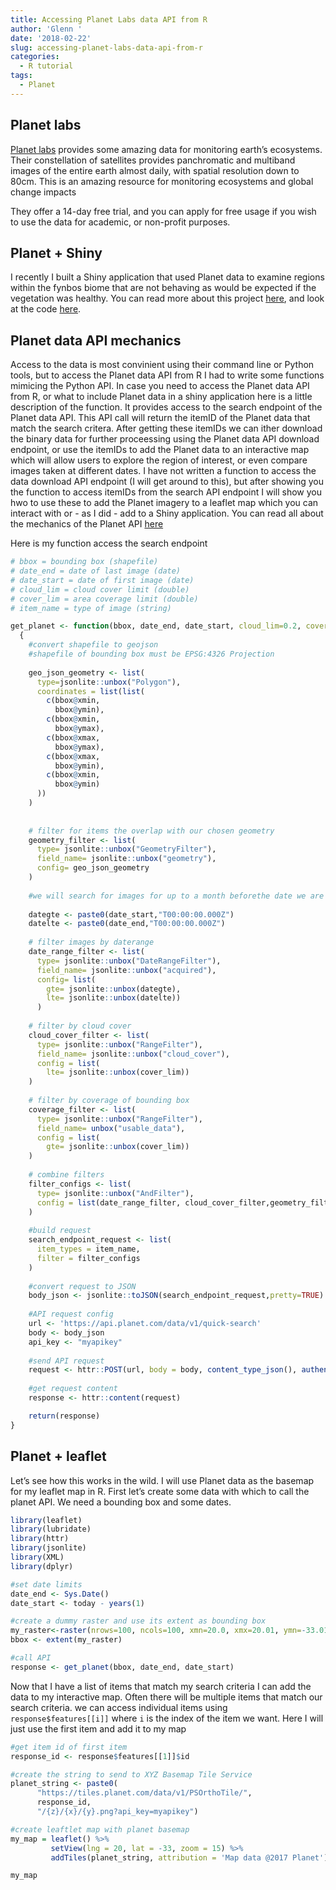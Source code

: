 ```yaml
---
title: Accessing Planet Labs data API from R
author: 'Glenn '
date: '2018-02-22'
slug: accessing-planet-labs-data-api-from-r
categories:
  - R tutorial
tags:
  - Planet
---
```

## Planet labs
[Planet labs](https://www.planet.com/) provides some amazing data for monitoring earth's ecosystems. Their constellation of satellites provides panchromatic and multiband images of the entire earth almost daily, with spatial resolution down to 80cm. This is an amazing resource for monitoring ecosystems and global change impacts

They offer a 14-day free trial, and you can apply for free usage if you wish to use the data for academic, or non-profit purposes.  

## Planet + Shiny 
I recently I built a Shiny application that used Planet data to examine regions within the fynbos biome that are not behaving as would be expected if the vegetation was healthy. You can read more about this project [here](www.ecologi.st/post/emma/), and look at the code [here](https://github.com/GMoncrieff/EMMA_shiny).   

## Planet data API mechanics
Access to the data is most convinient using their command line or Python tools, but to access the Planet data API from R I had to write some functions mimicing the Python API. In case you need to access the Planet data API from R, or what to include Planet data in a shiny application here is a little description of the function. It provides access to the search endpoint of the Planet data API. This API call will return the itemID of the Planet data that match the search critera. After getting these itemIDs we can ither download the binary data for further proceessing using the Planet data API download endpoint, or use the itemIDs to add the Planet data to an interactive map which will allow users to explore the region of interest, or even compare images taken at different dates. I have not written a function to access the data download API endpoint (I will get around to this), but after showing you the function to access itemIDs from the search API endpoint I will show you hwo to use these to add the Planet imagery to a leaflet map which you can interact with or - as I did - add to a Shiny application. You can read all about the mechanics of the Planet API  [here](https://www.planet.com/docs/reference)  
  
Here is my function access the search endpoint  
  
```r

# bbox = bounding box (shapefile) 
# date_end = date of last image (date)
# date_start = date of first image (date)
# cloud_lim = cloud cover limit (double)
# cover_lim = area coverage limit (double)
# item_name = type of image (string)

get_planet <- function(bbox, date_end, date_start, cloud_lim=0.2, cover_lim=0.5, item_name="PSOrthoTile")
  {
    #convert shapefile to geojson
    #shapefile of bounding box must be EPSG:4326 Projection
  
    geo_json_geometry <- list(
      type=jsonlite::unbox("Polygon"),
      coordinates = list(list(
        c(bbox@xmin,
          bbox@ymin),
        c(bbox@xmin,
          bbox@ymax),
        c(bbox@xmax,
          bbox@ymax),
        c(bbox@xmax,
          bbox@ymin),
        c(bbox@xmin,
          bbox@ymin)
      ))
    )
    
    
    # filter for items the overlap with our chosen geometry
    geometry_filter <- list(
      type= jsonlite::unbox("GeometryFilter"),
      field_name= jsonlite::unbox("geometry"),
      config= geo_json_geometry
    )
    
    #we will search for images for up to a month beforethe date we are interested in 
    
    dategte <- paste0(date_start,"T00:00:00.000Z")
    datelte <- paste0(date_end,"T00:00:00.000Z")
    
    # filter images by daterange
    date_range_filter <- list(
      type= jsonlite::unbox("DateRangeFilter"),
      field_name= jsonlite::unbox("acquired"),
      config= list(
        gte= jsonlite::unbox(dategte),
        lte= jsonlite::unbox(datelte))
      )
    
    # filter by cloud cover
    cloud_cover_filter <- list(
      type= jsonlite::unbox("RangeFilter"),
      field_name= jsonlite::unbox("cloud_cover"),
      config = list(
        lte= jsonlite::unbox(cover_lim))
    )
    
    # filter by coverage of bounding box
    coverage_filter <- list(
      type= jsonlite::unbox("RangeFilter"),
      field_name= unbox("usable_data"),
      config = list(
        gte= jsonlite::unbox(cover_lim))
    )
    
    # combine filters
    filter_configs <- list(
      type= jsonlite::unbox("AndFilter"),
      config = list(date_range_filter, cloud_cover_filter,geometry_filter, coverage_filter)
    )
    
    #build request
    search_endpoint_request <- list(
      item_types = item_name,
      filter = filter_configs
    )
    
    #convert request to JSON
    body_json <- jsonlite::toJSON(search_endpoint_request,pretty=TRUE)
    
    #API request config 
    url <- 'https://api.planet.com/data/v1/quick-search'
    body <- body_json
    api_key <- "myapikey"
    
    #send API request
    request <- httr::POST(url, body = body, content_type_json(), authenticate(api_key, ""))
    
    #get request content
    response <- httr::content(request)

    return(response)
}
```

## Planet + leaflet
Let's see how this works in the wild. I will use Planet data as the basemap for my leaflet map in R. First let's create some data with which to call the planet API. We need a bounding box and some dates.
  
```r
library(leaflet)
library(lubridate)
library(httr)
library(jsonlite)
library(XML)
library(dplyr)

#set date limits
date_end <- Sys.Date()
date_start <- today - years(1)

#create a dummy raster and use its extent as bounding box
my_raster<-raster(nrows=100, ncols=100, xmn=20.0, xmx=20.01, ymn=-33.01, ymx=-33.0)
bbox <- extent(my_raster)

#call API
response <- get_planet(bbox, date_end, date_start)
```
  
Now that I have a list of items that match my search criteria I can add the data to my interactive map. Often there will be multiple items that match our search criteria. we can access individual items using `response$features[[i]]` where `i` is the index of the item we want. Here I will just use the first item and add it to my map

```r
#get item id of first item
response_id <- response$features[[1]]$id

#create the string to send to XYZ Basemap Tile Service
planet_string <- paste0(
      "https://tiles.planet.com/data/v1/PSOrthoTile/",
      response_id,
      "/{z}/{x}/{y}.png?api_key=myapikey")

#create leaftlet map with planet basemap
my_map = leaflet() %>%
         setView(lng = 20, lat = -33, zoom = 15) %>%
         addTiles(planet_string, attribution = 'Map data @2017 Planet')

my_map
```
